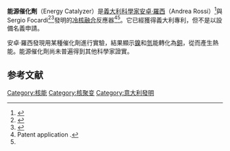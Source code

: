 '''能源催化劑'''（Energy Catalyzer）是[[義大利|義大利]][[科學家|科學家]][[安卓·羅西|安卓·羅西]]（Andrea Rossi）<ref>{{cite web 
 |url=http://www.forbes.com/sites/markgibbs/2011/10/17/hello-cheap-energy-hello-brave-new-world/ 
 |author=Mark Gibbs 
 |date=17 October 2011 
 |title=Hello Cheap Energy, Hello Brave New World 
 |publisher=[[Forbes|Forbes]] 
 |quote=the E-Cat is a cold fusion (CF) device (the inventor, Andrea Rossi, prefers to term the technology 'Low Energy Nuclear Reaction' which appears to be the same thing as CF but a less contentious phrasing). 
 |accessdate=2016-07-13 
 |archive-date=2016-01-31 
 |archive-url=https://web.archive.org/web/20160131121501/http://www.forbes.com/sites/markgibbs/2011/10/17/hello-cheap-energy-hello-brave-new-world/ 
 |dead-url=no 
 }}</ref>與Sergio Focardi<ref>{{cite web|publisher=[[PhysOrg|PhysOrg]]|url=http://phys.org/news/2011-01-italian-scientists-cold-fusion-video.html|title=Italian Scientists claim to have demonstrated cold fusion.|quote=Andrea Rossi and Sergio Focardi of the University of Bologna announced that they developed a cold fusion device|author=Lisa Zyga|date=2011-01-20|accessdate=2016-07-13|archive-date=2016-02-02|archive-url=https://web.archive.org/web/20160202041129/http://phys.org/news/2011-01-italian-scientists-cold-fusion-video.html|dead-url=no}}</ref><ref><!-- dup-->{{cite web|publisher=[[EE_Times|EE Times]]|url=http://www.eetimes.com/electronics-news/4212428/Italian-scientists-claim-cold-fusion-success|title=Italian scientists claim cold fusion success|quote=Andrea Rossi and Sergio Focardi of the physics department of the University of Bologna. The two claim to have developed a cold fusion reactor|date=2011-01-24|author=Peter Clarke|access-date=2016-07-13|archive-url=https://web.archive.org/web/20110821060830/http://www.eetimes.com/electronics-news/4212428/Italian-scientists-claim-cold-fusion-success|archive-date=2011-08-21|dead-url=yes}}</ref>發明的[[冷核融合|冷核融合]]反應器<ref name="patent_app">Patent application {{cite patent |WO |2009125444 |title=Method and Apparatus for carrying out nickel and hydrogen exothermal reactions |inventor=Andrea Rossi |date=15 October 2009 }}.</ref><ref name="zyga" />。它已經獲得義大利專利，但不是以設備名義申請。

安卓·羅西發現用某種催化劑進行實驗，結果顯示[[鎳|鎳]]和[[氫|氫]]能轉化為[[銅|銅]]，從而產生熱能。能源催化劑尚未普遍得到其他科學家證實。

== 参考文献 ==
{{Reflist}}

{{核技术}}

[[Category:核能|Category:核能]]
[[Category:核聚变|Category:核聚变]]
[[Category:意大利發明|Category:意大利發明]]